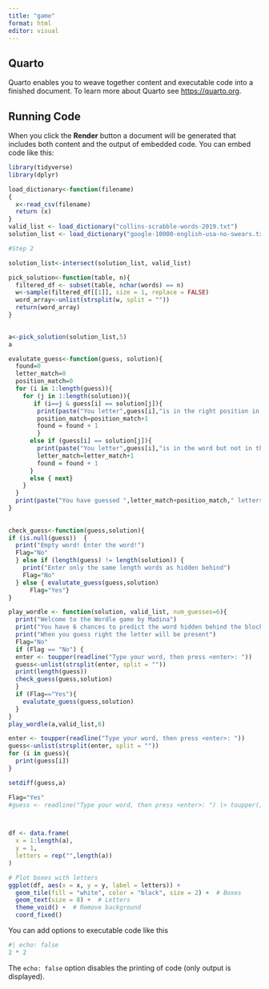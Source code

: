 ```yaml
---
title: "game"
format: html
editor: visual
---
```


## Quarto

Quarto enables you to weave together content and executable code into a finished document. To learn more about Quarto see <https://quarto.org>.

## Running Code

When you click the **Render** button a document will be generated that includes both content and the output of embedded code. You can embed code like this:

```r
library(tidyverse)
library(dplyr)

load_dictionary<-function(filename)
{
  x<-read_csv(filename)
  return (x)
}
valid_list <- load_dictionary("collins-scrabble-words-2019.txt")
solution_list <- load_dictionary("google-10000-english-usa-no-swears.txt")

#Step 2

solution_list<-intersect(solution_list, valid_list)
```

```r

pick_solution<-function(table, n){ 
  filtered_df <- subset(table, nchar(words) == n)
  w<-sample(filtered_df[[1]], size = 1, replace = FALSE)
  word_array<-unlist(strsplit(w, split = ""))
  return(word_array)
}

 
a<-pick_solution(solution_list,5)
a
```

```r
evalutate_guess<-function(guess, solution){
  found=0
  letter_match=0
  position_match=0
  for (i in 1:length(guess)){
    for (j in 1:length(solution)){
       if (i==j & guess[i] == solution[j]){
        print(paste("You letter",guess[i],"is in the right position in the word"))
        position_match=position_match+1
        found = found + 1
        }
      else if (guess[i] == solution[j]){
        print(paste("You letter",guess[i],"is in the word but not in the right position"))
        letter_match=letter_match+1
        found = found + 1
      }
      else { next}
    }
  }
  print(paste("You have guessed ",letter_match+position_match," letters of the word! Keep going"))
} 
  
  
check_guess<-function(guess,solution){
if (is.null(guess))  {
  print("Empty word! Enter the word!")
  Flag="No"
  } else if (length(guess) != length(solution)) {
    print("Enter only the same length words as hidden behind")
    Flag="No"
  } else { evalutate_guess(guess,solution)
      Flag="Yes"}
}

play_wordle <- function(solution, valid_list, num_guesses=6){
  print("Welcome to the Wordle game by Madina")
  print("You have 6 chances to predict the word hidden behind the blocks")
  print("When you guess right the letter will be present")
  Flag="No"
  if (Flag == "No") {
  enter <- toupper(readline("Type your word, then press <enter>: "))
  guess<-unlist(strsplit(enter, split = ""))
  print(length(guess))
  check_guess(guess,solution)
  }
  if (Flag=="Yes"){
    evalutate_guess(guess,solution)
  }
}
play_wordle(a,valid_list,6)

enter <- toupper(readline("Type your word, then press <enter>: "))
guess<-unlist(strsplit(enter, split = ""))
for (i in guess){
  print(guess[i])
}

setdiff(guess,a)


```

```r
Flag="Yes"
#guess <- readline("Type your word, then press <enter>: ") |> toupper()



df <- data.frame(
  x = 1:length(a),
  y = 1,
  letters = rep("",length(a))
)

# Plot boxes with letters
ggplot(df, aes(x = x, y = y, label = letters)) +
  geom_tile(fill = "white", color = "black", size = 2) +  # Boxes
  geom_text(size = 8) +  # Letters
  theme_void() +  # Remove background
  coord_fixed()


```

You can add options to executable code like this

```r
#| echo: false
2 * 2
```

The `echo: false` option disables the printing of code (only output is displayed).
